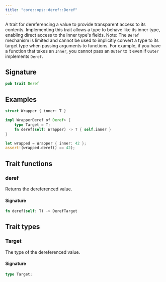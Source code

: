 ```yaml
---
title: "core::ops::deref::Deref"
---
```


A trait for dereferencing a value to provide transparent access to its contents.
Implementing this trait allows a type to behave like its inner type, enabling direct access to
the inner type's fields.
Note: The `Deref` mechanism is limited and cannot be used to implicitly convert a type to its
target type when passing arguments to functions. For example, if you have a function that takes
an `Inner`, you cannot pass an `Outer` to it even if `Outer` implements `Deref`.

## Signature

```rust
pub trait Deref
```



## Examples

```rust
struct Wrapper { inner: T }

impl WrapperDeref of Deref> {
    type Target = T;
    fn deref(self: Wrapper) -> T { self.inner }
}

let wrapped = Wrapper { inner: 42 };
assert!(wrapped.deref() == 42);
```


## Trait functions

### deref



Returns the dereferenced value.





#### Signature

```rust
fn deref(self: T) -> DerefTarget
```


## Trait types

### Target

The type of the dereferenced value.


#### Signature

```rust
type Target;
```


